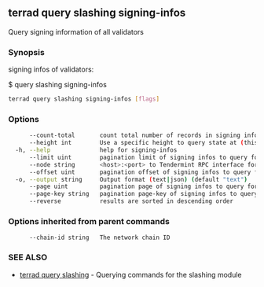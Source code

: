 ## terrad query slashing signing-infos

Query signing information of all validators

### Synopsis

signing infos of validators:

$ <appd> query slashing signing-infos

```sh Terrad
terrad query slashing signing-infos [flags]
```

### Options

```sh Terrad
      --count-total       count total number of records in signing infos to query for
      --height int        Use a specific height to query state at (this can error if the node is pruning state)
  -h, --help              help for signing-infos
      --limit uint        pagination limit of signing infos to query for (default 100)
      --node string       <host>:<port> to Tendermint RPC interface for this chain (default "tcp://localhost:26657")
      --offset uint       pagination offset of signing infos to query for
  -o, --output string     Output format (text|json) (default "text")
      --page uint         pagination page of signing infos to query for. This sets offset to a multiple of limit (default 1)
      --page-key string   pagination page-key of signing infos to query for
      --reverse           results are sorted in descending order
```

### Options inherited from parent commands

```
      --chain-id string   The network chain ID
```

### SEE ALSO

* [terrad query slashing](terrad_query_slashing.md)	 - Querying commands for the slashing module


